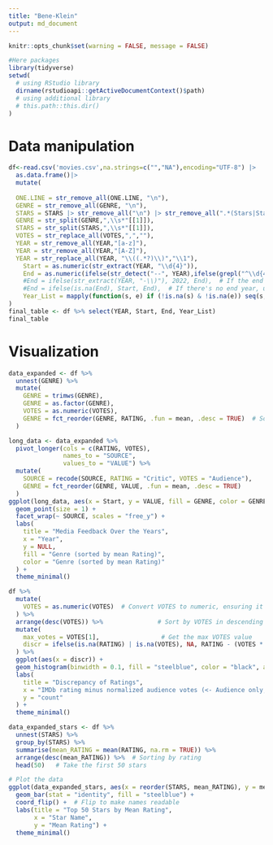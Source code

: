 ```yaml
---
title: "Bene-Klein"
output: md_document
---
```

```r
knitr::opts_chunk$set(warning = FALSE, message = FALSE) 
```
```r
#Here packages
library(tidyverse)
setwd(
  # using RStudio library
  dirname(rstudioapi::getActiveDocumentContext()$path)
  # using additional library
  # this.path::this.dir()
)
```

# Data manipulation

```r
df<-read.csv('movies.csv',na.strings=c("","NA"),encoding="UTF-8") |>
  as.data.frame()|>
  mutate(
  
  ONE.LINE = str_remove_all(ONE.LINE, "\n"),
  GENRE = str_remove_all(GENRE, "\n"),
  STARS = STARS |> str_remove_all("\n") |> str_remove_all(".*(Stars|Star|Director|Directors....):"),
  GENRE = str_split(GENRE,",\\s*"[[1]]),
  STARS = str_split(STARS,",\\s*"[[1]]),
  VOTES = str_replace_all(VOTES,",",""),
  YEAR = str_remove_all(YEAR,"[a-z]"),
  YEAR = str_remove_all(YEAR,"[A-Z]"),
  YEAR = str_replace_all(YEAR, "\\((.*?)\\)","\\1"),
    Start = as.numeric(str_extract(YEAR, "\\d{4}")),
    End = as.numeric(ifelse(str_detect("--", YEAR),ifelse(grepl("^\\d{4}--", x),2022,as.numeric(str_extract(x, "\\d{4}$"))),Start)),
    #End = ifelse(str_extract(YEAR, "-\\)"), 2022, End),  # If the end is missing, set it to 2022
    #End = ifelse(is.na(End), Start, End),  # If there's no end year, use start year
    Year_List = mapply(function(s, e) if (!is.na(s) & !is.na(e)) seq(s, e) else NA, Start, End, SIMPLIFY = FALSE)
)
final_table <- df %>% select(YEAR, Start, End, Year_List)
final_table
```

# Visualization
```r
data_expanded <- df %>%
  unnest(GENRE) %>%
  mutate(
    GENRE = trimws(GENRE),
    GENRE = as.factor(GENRE),
    VOTES = as.numeric(VOTES),
    GENRE = fct_reorder(GENRE, RATING, .fun = mean, .desc = TRUE)  # Sort by mean RATING (descending)
  )

long_data <- data_expanded %>%
  pivot_longer(cols = c(RATING, VOTES), 
               names_to = "SOURCE", 
               values_to = "VALUE") %>%
  mutate(
    SOURCE = recode(SOURCE, RATING = "Critic", VOTES = "Audience"),
    GENRE = fct_reorder(GENRE, VALUE, .fun = mean, .desc = TRUE)
  )
ggplot(long_data, aes(x = Start, y = VALUE, fill = GENRE, color = GENRE)) +
  geom_point(size = 1) +
  facet_wrap(~ SOURCE, scales = "free_y") +
  labs(
    title = "Media Feedback Over the Years",
    x = "Year",
    y = NULL,
    fill = "Genre (sorted by mean Rating)",
    color = "Genre (sorted by mean Rating)"
  ) +
  theme_minimal()

```

```r
df %>%
  mutate(
    VOTES = as.numeric(VOTES)  # Convert VOTES to numeric, ensuring it's numeric
  ) %>%
  arrange(desc(VOTES)) %>%               # Sort by VOTES in descending order
  mutate(
    max_votes = VOTES[1],                 # Get the max VOTES value
    discr = ifelse(is.na(RATING) | is.na(VOTES), NA, RATING - (VOTES * 10 / max_votes))  # Calculate discrepancy
  ) %>%
  ggplot(aes(x = discr)) +
  geom_histogram(binwidth = 0.1, fill = "steelblue", color = "black", alpha = 0.7) +
  labs(
    title = "Discrepancy of Ratings",
    x = "IMDb rating minus normalized audience votes (<- Audience only, Critic only ->)",
    y = "count"
  ) +
  theme_minimal()
```


```r
data_expanded_stars <- df %>%
  unnest(STARS) %>%
  group_by(STARS) %>%
  summarise(mean_RATING = mean(RATING, na.rm = TRUE)) %>%
  arrange(desc(mean_RATING)) %>%  # Sorting by rating
  head(50)   # Take the first 50 stars

# Plot the data
ggplot(data_expanded_stars, aes(x = reorder(STARS, mean_RATING), y = mean_RATING)) +
  geom_bar(stat = "identity", fill = "steelblue") +
  coord_flip() +  # Flip to make names readable
  labs(title = "Top 50 Stars by Mean Rating",
       x = "Star Name",
       y = "Mean Rating") +
  theme_minimal()
```
